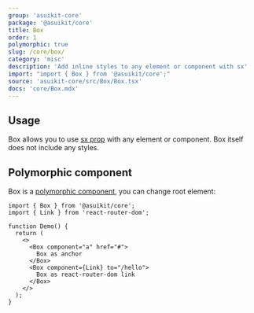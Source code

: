 ```yaml
---
group: 'asuikit-core'
package: '@asuikit/core'
title: Box
order: 1
polymorphic: true
slug: /core/box/
category: 'misc'
description: 'Add inline styles to any element or component with sx'
import: "import { Box } from '@asuikit/core';"
source: 'asuikit-core/src/Box/Box.tsx'
docs: 'core/Box.mdx'
---
```



## Usage

Box allows you to use [sx prop](/styles/sx) with any element or component.
Box itself does not include any styles.

<Demo data={BoxDemos.usage} />

## Polymorphic component

Box is a [polymorphic component](/guides/polymorphic/), you can change root element:

```tsx
import { Box } from '@asuikit/core';
import { Link } from 'react-router-dom';

function Demo() {
  return (
    <>
      <Box component="a" href="#">
        Box as anchor
      </Box>
      <Box component={Link} to="/hello">
        Box as react-router-dom link
      </Box>
    </>
  );
}
```

<Demo data={BoxDemos.link} />

